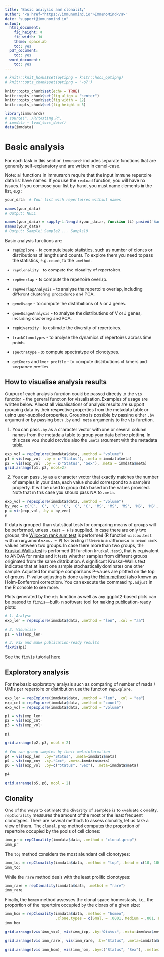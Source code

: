 ```yaml
---
title: 'Basic analysis and clonality'
author: '<a href="https://immunomind.io">ImmunoMind</a>'
date: "support@immunomind.io"
output:
  html_document:
    fig_height: 8
    fig_width: 10
    theme: spacelab
    toc: yes
  pdf_document:
    toc: yes
  word_document:
    toc: yes
---
```



<!--
%\VignetteEngine{knitr::rmarkdown}
%\VignetteIndexEntry{Basic analysis and clonality}
%\VignettePackage{immunarch}
-->



```r
# knitr::knit_hooks$set(optipng = knitr::hook_optipng)
# knitr::opts_chunk$set(optipng = '-o7')

knitr::opts_chunk$set(echo = TRUE)
knitr::opts_chunk$set(fig.align = "center")
knitr::opts_chunk$set(fig.width = 12)
knitr::opts_chunk$set(fig.height = 6)

library(immunarch)
# source("../R/testing.R")
# immdata = load_test_data()
data(immdata)
```

# Basic analysis
For each task in this section `immunarch` includes separate functions that are generally self-explanatory and are written in camel-case.

Note: all functions in immunarch require that the input immune repertoire data list have names. If you use the `repLoad` function, you will have no issues. If you compose your list by-hand, you must name elements in the list, e.g.:

```r
your_data  # Your list with repertoires without names

names(your_data)
# Output: NULL

names(your_data) = sapply(1:length(your_data), function (i) paste0("Sample", i))
names(your_data)
# Output: Sample1 Sample2 ... Sample10
```

Basic analysis functions are:

- `repExplore` - to compute basic statistics, such as number of clones or distributions of lengths and counts. To explore them you need to pass the statistics, e.g. `count`, to the `.method`.

- `repClonality` - to compute the clonality of repertoires.

- `repOverlap` - to compute the repertoire overlap. 

- `repOverlapAnalysis` - to analyse the repertoire overlap, including different clustering procedures and PCA.

- `geneUsage` - to compute the distributions of V or J genes.

- `geneUsageAnalysis` - to analyse the distributions of V or J genes, including clustering and PCA.

- `repDiversity` - to estimate the diversity of repertoires.

- `trackClonotypes` - to analyse the dynamics of repertoires across time points.

- `spectratype` - to compute spectratype of clonotypes.

- `getKmers` and `kmer_profile` - to compute distributions of kmers and sequence profiles.

## How to visualise analysis results
Output of each analysis function could be passed directly to the `vis` function - the general function for visualisation. Examples of usage are written below.
Almost all visualisations of analysis results are support grouping data by their respective properties from the metadata table or using user-supplied properties. Grouping is possible by passing either `.by` argument or by passing both `.by` and `.meta` arguments to the `vis` function.

1) You can pass `.by` as a character vector with one or several column names from the metadata table to group your data before plotting. In this case you should provide also the `.meta` argument with the metadata table.

```r
exp_vol = repExplore(immdata$data, .method = "volume")
p1 = vis(exp_vol, .by = c("Status"), .meta = immdata$meta)
p2 = vis(exp_vol, .by = c("Status", "Sex"), .meta = immdata$meta)
grid.arrange(p1, p2, ncol=2)
```

2) You can pass `.by` as a character vector that exactly matches the number of samples in your data, each value should correspond to a sample's property. It will be used to group data based on the values provided. Note that in this case you should pass NA to `.meta`.

```r
exp_vol = repExplore(immdata$data, .method = "volume")
by_vec = c('C', 'C', 'C', 'C', 'C', 'C', 'MS', 'MS', 'MS', 'MS', 'MS', 'MS')
p = vis(exp_vol, .by = by_vec)
p
```

If data is grouped, than statistical tests for comparing means of groups will be performed, unless `.test = F` is supplied.
In case there are only two groups, the [Wilcoxon rank sum test](https://en.wikipedia.org/wiki/Wilcoxon_signed-rank_test) is performed (R function `wilcox.test` with an argument `exact = F`) for testing if there is a difference in mean rank values between two groups.
In case there more than two groups, the [Kruskal-Wallis test](https://en.wikipedia.org/wiki/Kruskal%E2%80%93Wallis_one-way_analysis_of_variance) is performed (R function `kruskal.test`), that is equivalent to ANOVA for ranks and it tests whether samples from different groups originated from the same distribution. A significant Kruskal-Wallis test indicates that at least one sample stochastically dominates one other sample.
Adjusted for multiple comparisons P-values are plotted on the top of groups. P-value adjusting is done using the [Holm method](https://en.wikipedia.org/wiki/Holm%E2%80%93Bonferroni_method) (also known as Holm-Bonferroni correction). You can execute the command `?p.adjust` in the R console to see more.

Plots generated by the `vis` function as well as any ggplot2-based plots can be passed to `fixVis`---built-in software tool for making publication-ready plots:
```r
# 1. Analyse
exp_len = repExplore(immdata$data, .method = "len", .col = "aa")

# 2. Visualise
p1 = vis(exp_len)

# 3. Fix and make publication-ready results
fixVis(p1)
```

See the `fixVis` tutorial [here](https://immunarch.com/articles/web_only/v7_fixvis.html).

## Exploratory analysis
For the basic exploratory analysis such as comparing of number of reads / UMIs per repertoire or distribution use the function `repExplore`.
```r
exp_len = repExplore(immdata$data, .method = "len", .col = "aa")
exp_cnt = repExplore(immdata$data, .method = "count")
exp_vol = repExplore(immdata$data, .method = "volume")

p1 = vis(exp_len)
p2 = vis(exp_cnt)
p3 = vis(exp_vol)

p1
```

```r
grid.arrange(p2, p3, ncol = 2)
```

```r
# You can group samples by their metainformation
p4 = vis(exp_len, .by="Status", .meta=immdata$meta)
p5 = vis(exp_cnt, .by="Sex", .meta=immdata$meta)
p6 = vis(exp_vol, .by=c("Status", "Sex"), .meta=immdata$meta)

p4
```

```r
grid.arrange(p5, p6, ncol = 2)
```

## Clonality
One of the ways to estimate the diversity of samples is to evaluate clonality. `repClonality` measures the amount of the most or the least frequent clonotypes. There are several methods to assess clonality, let us take a view of them. The `clonal.prop` method computes the proportion of repertoire occupied by the pools of cell clones:

```r
imm_pr = repClonality(immdata$data, .method = "clonal.prop")
imm_pr
```

The `top` method considers the most abundant cell clonotypes:
```r
imm_top = repClonality(immdata$data, .method = "top", .head = c(10, 100, 1000, 3000, 10000))
imm_top
```

While the `rare` method deals with the least prolific clonotypes:
```r
imm_rare = repClonality(immdata$data, .method = "rare")
imm_rare
```

Finally, the `homeo` method assesses the clonal space homeostasis, i.e., the proportion of the repertoire occupied by the clones of a given size:
```r
imm_hom = repClonality(immdata$data, .method = "homeo", 
                       .clone.types = c(Small = .0001, Medium = .001, Large = .01, Hyperexpanded = 1))
imm_hom

grid.arrange(vis(imm_top), vis(imm_top, .by="Status", .meta=immdata$meta), ncol = 2)

grid.arrange(vis(imm_rare), vis(imm_rare, .by="Status", .meta=immdata$meta), ncol = 2)

grid.arrange(vis(imm_hom), vis(imm_hom, .by=c("Status", "Sex"), .meta=immdata$meta), ncol = 2)
```
